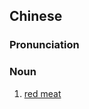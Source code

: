 {{also|红肉}}
==Chinese==
{{zh-forms|s=红肉}}
{{wikipedia|lang=zh}}

===Pronunciation===
{{zh-pron
|m=hóngròu
|c=hung4 juk6
|h=pfs=fùng-ngiuk
|mn=âng-bah
|w=3hhon nyoq
|cat=n
}}

===Noun===
{{zh-noun}}

# [[red meat]]

{{zh-cat|Meats}}